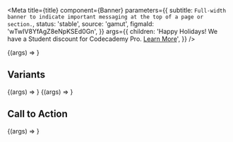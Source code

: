 
<Meta
  title={title}
  component={Banner}
  parameters={{
    subtitle: `Full-width banner to indicate important messaging at the top of a page or section.`,
    status: 'stable',
    source: 'gamut',
    figmaId: 'wTwIV8YfAgZ8eNpKSEd0Gn',
  }}
  args={{
    children:
      'Happy Holidays! We have a Student discount for Codecademy Pro. [Learn More](/#)',
  }}
/>

<Canvas>
  <Story name="Banner">{(args) => <Banner {...args} />}</Story>
</Canvas>

<Props story="Banner" />

## Variants

<Canvas isColumn>
  <Story name="Navy" args={{ children: 'Navy', variant: 'navy' }}>
    {(args) => <Banner {...args} />}
  </Story>
  <Story name="Yellow" args={{ children: 'Yellow', variant: 'yellow' }}>
    {(args) => <Banner {...args} />}
  </Story>
</Canvas>

## Call to Action

<Canvas isColumn>
  <Story name="Call to Action" args={{ cta: 'Learn more' }}>
    {(args) => <Banner {...args} />}
  </Story>
</Canvas>

